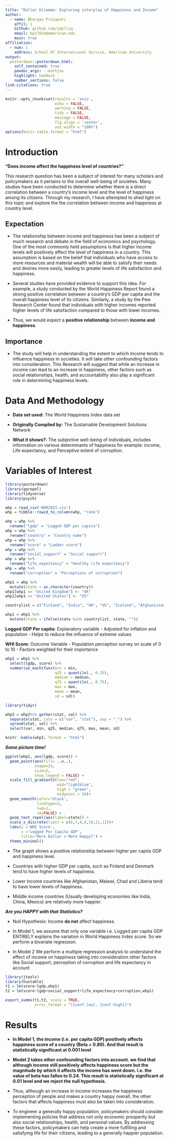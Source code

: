 ```yaml
---
title: "Dollar Dilemma: Exploring interplay of Happiness and Income"
author:
  - name: Bhargav Prajapati
    affil: 1
    Github: github.com/idylliq
    email: bp1702a@american.edu
    main: true
affiliation:
  - num: 1
    address: School Of International Service, American University
output: 
  posterdown::posterdown_html:
    self_contained: true
    pandoc_args: --mathjax
    highlight: haddock
    number_sections: false
link-citations: true
---
```


```r
knitr::opts_chunk$set(results = 'asis',
                      echo = FALSE,
                      warning = FALSE,
                      tidy = FALSE,
                      message = FALSE,
                      fig.align = 'center',
                      out.width = "100%")
options(knitr.table.format = "html") 
```

# Introduction

**"Does income affect the happiness level of countries?"**

This research question has been a subject of interest for many scholars and policymakers as it pertains to the overall well-being of societies. Many studies have been conducted to determine whether there is a direct correlation between a country's income level and the level of happiness among its citizens. Through my research, I have attempted to shed light on this topic and explore the the correlation between income and happiness at country level. 

## **Expectation**

- The relationship between income and happiness has been a subject of much research and debate in the field of economics and psychology. One of the most commonly held assumptions is that higher income levels will positively affect the level of happiness in a country. This assumption is based on the belief that individuals who have access to more resources and material wealth will be able to satisfy their needs and desires more easily, leading to greater levels of life satisfaction and happiness.

- Several studies have provided evidence to support this idea. For example, a study conducted by the World Happiness Report found a strong positive correlation between a country's GDP per capita and the overall happiness level of its citizens. Similarly, a study by the Pew Research Center found that individuals with higher incomes reported higher levels of life satisfaction compared to those with lower incomes.

- Thus, we would expect a **positive relationship** between **income and happiness**. 

## **Importance**
- The study will help in understanding the extent to which Income tends to influence happiness in societies. It will take other confounding factors into consideration. This Research will suggest that while an increase in income can lead to an increase in happiness, other factors such as social relationships, health, and accountability also play a significant role in determining happiness levels. 


# Data And Methodology
- **Data set used:** The World Happiness Index data set
 
- **Originally Compiled by:** The Sustainable Development Solutions Network

- **What it shows?:** The subjective well-being of individuals, includes information on various determinants of happiness for example: income,  Life expectancy, and Perceptive extent of corruption.

# **Variables of Interest**

```r
library(posterdown)
library(ggrepel)
library(tidyverse)
library(psych)

whp = read_csv('WHR2023.csv')
whp = tibble::rowid_to_column(whp, "rank")

whp = whp %>% 
  rename("lgdp" = "Logged GDP per capita")
whp = whp %>% 
  rename("country" = "Country name")
whp = whp %>% 
  rename("score" = "Ladder score")
whp = whp %>% 
  rename("social_support" = "Social support")
whp = whp %>% 
  rename("life_expectancy" = "Healthy life expectancy")
whp = whp %>% 
  rename("corruption" = "Perceptions of corruption")

whp1 = whp %>%
  mutate(state = as.character(country))
whp1[whp1 == "United Kingdom"] <- "UK"
whp1[whp1 == "United States"] <- "US"

countrylist = c("Finland", "India", "UK", "US", "Iceland", "Afghanistan", "Venenzuela", "Lebanon", "Botswana", "Malawi", "Togo", "Zimbabwe", "Mozambique", "Sri Lanka", "China", "Armenia")

whp1 = whp1 %>%
  mutate(state = ifelse(state %in% countrylist, state, ""))
```

**Logged GDP Per capita**: Explanatory variable
- Adjusted for inflation and population
- Helps to reduce the influence of extreme values

**WHI Score**: Outcome Variable
- Population perception survey on scale of 0 to 10
- Factors weighted for their importance 

```r
whp2 = whp1 %>%
  select(lgdp, score) %>% 
  summarise_each(funs(min = min, 
                      q25 = quantile(., 0.25), 
                      median = median, 
                      q75 = quantile(., 0.75), 
                      max = max,
                      mean = mean, 
                      sd = sd))

library(tidyr)

whp3 = whp2%>% gather(stat, val) %>%
  separate(stat, into = c("var", "stat"), sep = "_") %>%
  spread(stat, val) %>%
  select(var, min, q25, median, q75, max, mean, sd) 

knitr::kable(whp3, format = "html")
```

**_Some picture time!_**

```r

ggplot(whp1, aes(lgdp, score)) +
  geom_point(aes(fill= ..x..),  
             shape=24,       
             size=2,
             show.legend = FALSE) + 
  scale_fill_gradient2(low="red",
                       mid="lightblue",
                       high = "green",
                       midpoint = 10)+
  geom_smooth(color='black',   
              linetype=2,   
              lwd=1,         
              se=FALSE) +
  geom_text_repel(aes(label=state)) +
  scale_x_discrete(limit = c(6,7,8,9,10,11,12))+
  labs(y ='WHI Score',  
       x ='Logged Per Capita GDP',
       title='More Dollar = More Happy?') +
  theme_minimal()
```

- The graph shows a positive relationship between higher per capita GDP and happiness level.

- Countries with higher GDP per capita, such as Finland and Denmark tend to have higher levels of happiness. 

- Lower income countries like Afghanistan, Malawi, Chad and Liberia tend to have lower levels of happiness.

- Middle income countries (Usually developing economies like India, China, Mexico) are relatively more happier. 

**_Are you HAPPY with that Statistics?_**

- Null Hypothesis: Income **do not** affect happiness.

- In Model 1, we assume that only one variable i.e. Logged per capita GDP ENTIRELY explains the variation in World Happiness Index score. So we perform a bivariate regression. 

- In Model 2 We perform a multiple regression analysis to understand the effect of income on happiness taking into consideration other factors like Social support, perception of corruption and life expectancy in account


```r
library(jtools)
library(huxtable)
t1 = lm(score~lgdp,whp1)
t2 = lm(score~lgdp+social_support+life_expectancy+corruption,whp1)

export_summs(t1,t2, scale = TRUE,
             error_format = "[{conf.low}, {conf.high}]")
```
# Results
- **In Model 1, the income (i.e. per capita GDP) positively affects happiness score of a country (Beta = 0.89). And that result is statistically significant at 0.001 level**

- **Model 2 takes other confounding factors into account. we find that although income still positively affects happiness score but the magnitude by which it affects the income has went down. I.e. the value of beta has fallen to 0.24. This result is statistically significant at 0.01 level and we reject the null hypothesis.**

- Thus, although an increase in income increases the happiness perception of people and makes a country happy overall, the other factors that affects happiness must also be taken into consideration.

- To engineer a generally happy population, policymakers should consider implementing policies that address not only economic prosperity but also social relationships, health, and personal values. By addressing these factors, policymakers can help create a more fulfilling and satisfying life for their citizens, leading to a generally happier population.
